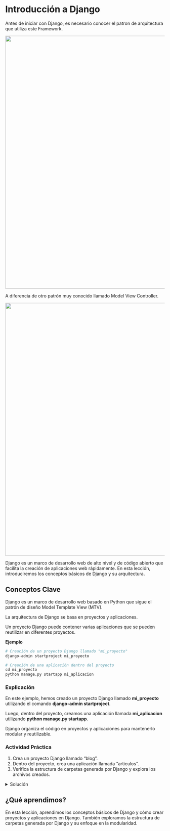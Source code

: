 # Introducción a Django

Antes de iniciar con Django, es necesario conocer el patron de arquitectura que utiliza este Framework.

![](images/Modelo Template View-2.png){fig-align="center" width="800"}

A diferencia de otro patrón muy conocido llamado Model View Controller.

![](images/Modelo Vista Controlador.png){fig-align="center" width="800"}

Django es un marco de desarrollo web de alto nivel y de código abierto que facilita la creación de aplicaciones web rápidamente. En esta lección, introduciremos los conceptos básicos de Django y su arquitectura.

## Conceptos Clave

Django es un marco de desarrollo web basado en Python que sigue el patrón de diseño Model Template View (MTV).

La arquitectura de Django se basa en proyectos y aplicaciones.

Un proyecto Django puede contener varias aplicaciones que se pueden reutilizar en diferentes proyectos.

**Ejemplo**

``` python
# Creación de un proyecto Django llamado "mi_proyecto"
django-admin startproject mi_proyecto

# Creación de una aplicación dentro del proyecto
cd mi_proyecto
python manage.py startapp mi_aplicacion
```

### Explicación

En este ejemplo, hemos creado un proyecto Django llamado **mi_proyecto** utilizando el comando **django-admin startproject**.

Luego, dentro del proyecto, creamos una aplicación llamada **mi_aplicacion** utilizando **python manage.py startapp**.

Django organiza el código en proyectos y aplicaciones para mantenerlo modular y reutilizable.

::: callout-tip
### Actividad Práctica

1.  Crea un proyecto Django llamado "blog".
2.  Dentro del proyecto, crea una aplicación llamada "articulos".
3.  Verifica la estructura de carpetas generada por Django y explora los archivos creados.
:::

<details>

<summary>Solución</summary>

Resumen:

En esta actividad práctica, se creará un proyecto Django llamado **blog** y se generará una aplicación llamada **articulos** dentro de ese proyecto. Luego, se explorará la estructura de carpetas y los archivos generados por Django.

Código:

Para crear el proyecto Django y la aplicación, sigue estos pasos:

1.  Abre una terminal o línea de comandos.
2.  Navega hasta la ubicación donde desees crear el proyecto "blog".
3.  Ejecuta los siguientes comandos:

``` bash
# Crear un proyecto Django llamado "blog"
django-admin startproject blog

# Cambia al directorio del proyecto
cd blog

# Crear una aplicación llamada "articulos"
python manage.py startapp articulos
```

**Explicación**:

1.  Utilizamos el comando django-admin startproject para crear un nuevo proyecto Django llamado **blog**. Esto generará la estructura de carpetas y los archivos iniciales del proyecto.
2.  Luego, cambiamos al directorio del proyecto utilizando cd blog.
3.  Finalmente, utilizamos el comando python manage.py startapp para crear una aplicación llamada **articulos** dentro del proyecto **blog**. Esto generará la estructura de carpetas y archivos iniciales para la aplicación.

Una vez completados estos pasos, tendrás un proyecto **blog** con una aplicación **articulos** lista para desarrollar.

Puedes explorar la estructura de carpetas y archivos generados en el proyecto **blog** y la aplicación **articulos** para comprender mejor cómo se organiza un proyecto Django y cómo se crean las aplicaciones dentro de él. Esto proporciona la base para desarrollar una aplicación web utilizando Django.

</details>

## ¿Qué aprendimos?

En esta lección, aprendimos los conceptos básicos de Django y cómo crear proyectos y aplicaciones en Django. También exploramos la estructura de carpetas generada por Django y su enfoque en la modularidad.